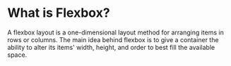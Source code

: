 # What is Flexbox?
A flexbox layout is a one-dimensional layout method for arranging items in rows or columns. The main idea behind flexbox is to give a container the ability to alter its items' width, height, and order to best fill the available space.



